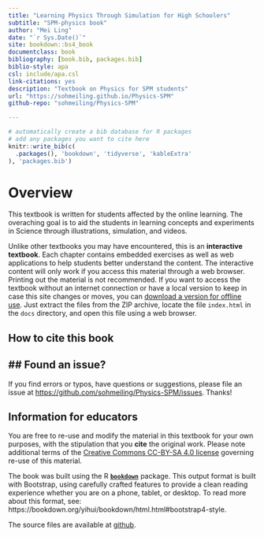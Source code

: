 ```yaml
--- 
title: "Learning Physics Through Simulation for High Schoolers"
subtitle: "SPM-physics book"
author: "Mei Ling"
date: "`r Sys.Date()`"
site: bookdown::bs4_book
documentclass: book
bibliography: [book.bib, packages.bib]
biblio-style: apa
csl: include/apa.csl
link-citations: yes
description: "Textbook on Physics for SPM students"
url: "https://sohmeiling.github.io/Physics-SPM"
github-repo: "sohmeiling/Physics-SPM"

---
```


```r
# automatically create a bib database for R packages
# add any packages you want to cite here
knitr::write_bib(c(
  .packages(), 'bookdown', 'tidyverse', 'kableExtra'
), 'packages.bib')


```


# Overview {-}

This textbook is written for students affected by the online learning. The overaching goal is to aid the students in learning concepts and experiments in Science through illustrations, simulation, and videos.

Unlike other textbooks you may have encountered, this is an **interactive textbook**. Each chapter contains embedded exercises as well as web applications to help students better understand the content. The interactive content will only work if you access this material through a web browser. Printing out the material is not recommended. If you want to access the textbook without an internet connection or have a local version to keep in case this site changes or moves, you can [download a version for offline use](#offline-textbook.zip). Just extract the files from the ZIP archive, locate the file `index.html` in the `docs` directory, and open this file using a web browser.

## How to cite this book {-}


## ## Found an issue? {-}

If you find errors or typos, have questions or suggestions, please file an issue at <https://github.com/sohmeiling/Physics-SPM/issues>. Thanks!

## Information for educators {-}

You are free to re-use and modify the material in this textbook for your own purposes, with the stipulation that you **cite** the original work. Please note additional terms of the [Creative Commons CC-BY-SA 4.0 license](https://creativecommons.org/licenses/by-sa/4.0/) governing re-use of this material.

The book was built using the R [**`bookdown`**](https://bookdown.org) package. This output format is built with Bootstrap, using carefully crafted features to provide a clean reading experience whether you are on a phone, tablet, or desktop. To read more about this format, see: https://bookdown.org/yihui/bookdown/html.html#bootstrap4-style. 

The source files are available at [github](https://github.com/sohmeiling/Physics-SPM).
